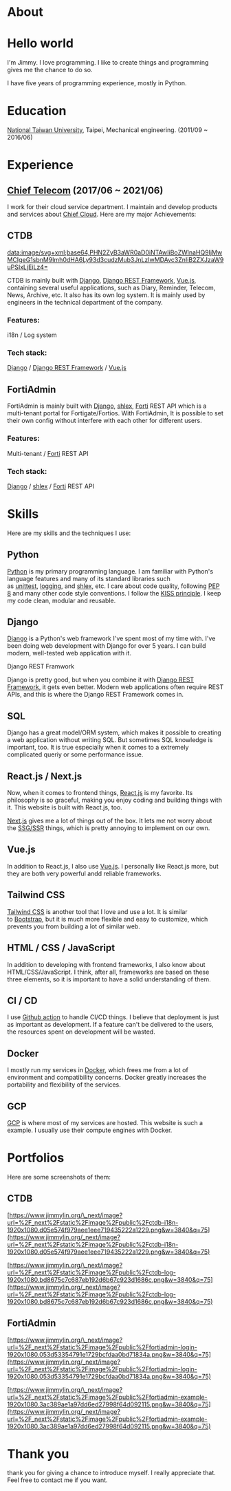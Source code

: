 # About

# Hello world

I'm Jimmy. I love programming. I like to create things and programming gives me the chance to do so.

I have five years of programming experience, mostly in Python.

# Education

[National Taiwan University](https://www.ntu.edu.tw/), Taipei, Mechanical engineering. (2011/09 ~ 2016/06)

# Experience

## [Chief Telecom](https://www.chief.com.tw/) (2017/06 ~ 2021/06)

I work for their cloud service department. I maintain and develop products and services about [Chief Cloud](https://www.chief.com.tw/cloud/). Here are my major Achievements:

## CTDB

[data:image/svg+xml;base64,PHN2ZyB3aWR0aD0iNTAwIiBoZWlnaHQ9IjMwMCIgeG1sbnM9Imh0dHA6Ly93d3cudzMub3JnLzIwMDAvc3ZnIiB2ZXJzaW9uPSIxLjEiLz4=](data:image/svg+xml;base64,PHN2ZyB3aWR0aD0iNTAwIiBoZWlnaHQ9IjMwMCIgeG1sbnM9Imh0dHA6Ly93d3cudzMub3JnLzIwMDAvc3ZnIiB2ZXJzaW9uPSIxLjEiLz4=)

CTDB is mainly built with [Django](https://www.djangoproject.com/), [Django REST Framework](https://www.django-rest-framework.org/), [Vue.js](https://vuejs.org/), containing several useful applications, such as Diary, Reminder, Telecom, News, Archive, etc. It also has its own log system. It is mainly used by engineers in the technical department of the company.

### Features:

i18n / Log system

### Tech stack:

[Django](https://www.djangoproject.com/) / [Django REST Framework](https://www.django-rest-framework.org/) / [Vue.js](https://vuejs.org/)

## FortiAdmin

FortiAdmin is mainly built with [Django](https://www.djangoproject.com/), [shlex](https://docs.python.org/3/library/shlex.html), [Forti](https://www.fortinet.com/) REST API which is a multi-tenant portal for Fortigate/Fortios. With FortiAdmin, It is possible to set their own config without interfere with each other for different users.

### Features:

Multi-tenant / [Forti](https://www.fortinet.com/) REST API

### Tech stack:

[Django](https://www.djangoproject.com/) / [shlex](https://docs.python.org/3/library/shlex.html) / [Forti](https://www.fortinet.com/) REST API

# Skills

Here are my skills and the techniques I use:

## Python

[Python](https://www.python.org/) is my primary programming language. I am familiar with Python's language features and many of its standard libraries such as [unittest](https://docs.python.org/3/library/unittest.html), [logging](https://docs.python.org/3/library/logging.html), and [shlex](https://docs.python.org/3/library/shlex.html), etc. I care about code quality, following [PEP 8](https://www.python.org/dev/peps/pep-0008/) and many other code style conventions. I follow the [KISS principle](https://en.wikipedia.org/wiki/KISS_principle). I keep my code clean, modular and reusable.

## Django

[Django](https://www.djangoproject.com/) is a Python's web framework I've spent most of my time with. I've been doing web development with Django for over 5 years. I can build modern, well-tested web application with it.

Django REST Framwork

Django is pretty good, but when you combine it with [Django REST Framework](https://www.django-rest-framework.org/), it gets even better. Modern web applications often require REST APIs, and this is where the Django REST Framework comes in.

## SQL

Django has a great model/ORM system, which makes it possible to creating a web application without writing SQL. But sometimes SQL knowledge is important, too. It is true especially when it comes to a extremely complicated queriy or some performance issue.

## React.js / Next.js

Now, when it comes to frontend things, [React.js](https://reactjs.org/) is my favorite. Its philosophy is so graceful, making you enjoy coding and building things with it. This website is built with React.js, too.

[Next.js](https://nextjs.org/) gives me a lot of things out of the box. It lets me not worry about the [SSG/SSR](https://nextjs.org/docs/basic-features/data-fetching) things, which is pretty annoying to implement on our own.

## Vue.js

In addition to React.js, I also use [Vue.js](https://vuejs.org/). I personally like React.js more, but they are both very powerful andd reliable frameworks.

## Tailwind CSS

[Tailwind CSS](https://tailwindcss.com/) is another tool that I love and use a lot. It is similar to [Bootstrap](https://getbootstrap.com/), but it is much more flexible and easy to customize, which prevents you from building a lot of similar web.

## HTML / CSS / JavaScript

In addition to developing with frontend frameworks, I also know about HTML/CSS/JavaScript. I think, after all, frameworks are based on these three elements, so it is important to have a solid understanding of them.

## CI / CD

I use [Github action](https://docs.github.com/en/actions) to handle CI/CD things. I believe that deployment is just as important as development. If a feature can't be delivered to the users, the resources spent on development will be wasted.

## Docker

I mostly run my services in [Docker](https://www.docker.com/), which frees me from a lot of environment and compatibility concerns. Docker greatly increases the portability and flexibility of the services.

## GCP

[GCP](https://cloud.google.com/gcp) is where most of my services are hosted. This website is such a example. I usually use their compute engines with Docker.

# Portfolios

Here are some screenshots of them:

## CTDB

[https://www.jimmylin.org/\_next/image?url=%2F_next%2Fstatic%2Fimage%2Fpublic%2Fctdb-i18n-1920x1080.d05e574f979aee1eee719435222a1229.png&w=3840&q=75](https://www.jimmylin.org/_next/image?url=%2F_next%2Fstatic%2Fimage%2Fpublic%2Fctdb-i18n-1920x1080.d05e574f979aee1eee719435222a1229.png&w=3840&q=75)

[https://www.jimmylin.org/\_next/image?url=%2F_next%2Fstatic%2Fimage%2Fpublic%2Fctdb-log-1920x1080.bd8675c7c687eb192d6b67c923d1686c.png&w=3840&q=75](https://www.jimmylin.org/_next/image?url=%2F_next%2Fstatic%2Fimage%2Fpublic%2Fctdb-log-1920x1080.bd8675c7c687eb192d6b67c923d1686c.png&w=3840&q=75)

## FortiAdmin

[https://www.jimmylin.org/\_next/image?url=%2F_next%2Fstatic%2Fimage%2Fpublic%2Ffortiadmin-login-1920x1080.053d53354791e1729bcfdaa0bd71834a.png&w=3840&q=75](https://www.jimmylin.org/_next/image?url=%2F_next%2Fstatic%2Fimage%2Fpublic%2Ffortiadmin-login-1920x1080.053d53354791e1729bcfdaa0bd71834a.png&w=3840&q=75)

[https://www.jimmylin.org/\_next/image?url=%2F_next%2Fstatic%2Fimage%2Fpublic%2Ffortiadmin-example-1920x1080.3ac389ae1a97dd6ed27998f64d092115.png&w=3840&q=75](https://www.jimmylin.org/_next/image?url=%2F_next%2Fstatic%2Fimage%2Fpublic%2Ffortiadmin-example-1920x1080.3ac389ae1a97dd6ed27998f64d092115.png&w=3840&q=75)

# Thank you

thank you for giving a chance to introduce myself. I really appreciate that. Feel free to contact me if you want.
